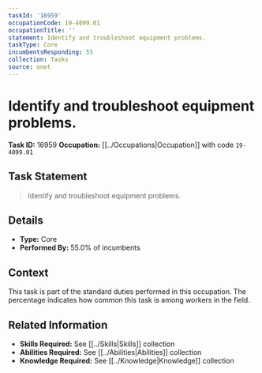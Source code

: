```yaml
---
taskId: '16959'
occupationCode: 19-4099.01
occupationTitle: ''
statement: Identify and troubleshoot equipment problems.
taskType: Core
incumbentsResponding: 55
collection: Tasks
source: onet
---
```

# Identify and troubleshoot equipment problems.

**Task ID:** 16959
**Occupation:** [[../Occupations|Occupation]] with code `19-4099.01`

## Task Statement

> Identify and troubleshoot equipment problems.

## Details

- **Type:** Core
- **Performed By:** 55.0% of incumbents

## Context

This task is part of the standard duties performed in this occupation. The percentage indicates how common this task is among workers in the field.

## Related Information

- **Skills Required:** See [[../Skills|Skills]] collection
- **Abilities Required:** See [[../Abilities|Abilities]] collection
- **Knowledge Required:** See [[../Knowledge|Knowledge]] collection
